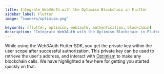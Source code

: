 ```yaml
---
title: Integrate Web3Auth with the Optimism Blockchain in Flutter
sidebar_label: Flutter
image: "banners/optimism.png"

keywords: [flutter, optimism, web3auth, authentication, blockchain]
description: "Integrate Web3Auth with the Optimism Blockchain in Flutter | Documentation - Web3Auth"
---
```



<SEO
  title="Integrate Web3Auth with the Optimism Blockchain in Flutter"
  description="Integrate Web3Auth with the Optimism Blockchain in Flutter | Documentation - Web3Auth"
  image="https://web3auth.io/docs/banners/optimism.png"
  slug="/connect-blockchain/evm/optimism/flutter"
/>

While using the Web3Auth Flutter SDK, you get the private key within the user scope after successful
authorization. This private key can be used to retrieve the user's address, and interact with
[Optimism](https://optimism.io/) to make any blockchain calls. We have highlighted a few here for
getting you started quickly on that.

<EVMInteraction />
